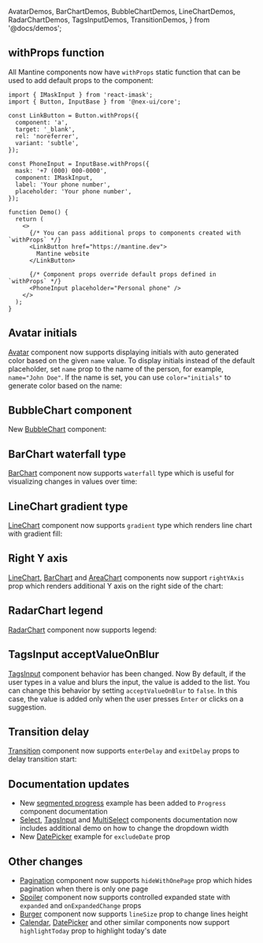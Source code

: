   AvatarDemos,
  BarChartDemos,
  BubbleChartDemos,
  LineChartDemos,
  RadarChartDemos,
  TagsInputDemos,
  TransitionDemos,
} from '@docs/demos';


## withProps function

All Mantine components now have `withProps` static function that can be used to
add default props to the component:

```tsx
import { IMaskInput } from 'react-imask';
import { Button, InputBase } from '@nex-ui/core';

const LinkButton = Button.withProps({
  component: 'a',
  target: '_blank',
  rel: 'noreferrer',
  variant: 'subtle',
});

const PhoneInput = InputBase.withProps({
  mask: '+7 (000) 000-0000',
  component: IMaskInput,
  label: 'Your phone number',
  placeholder: 'Your phone number',
});

function Demo() {
  return (
    <>
      {/* You can pass additional props to components created with `withProps` */}
      <LinkButton href="https://mantine.dev">
        Mantine website
      </LinkButton>

      {/* Component props override default props defined in `withProps` */}
      <PhoneInput placeholder="Personal phone" />
    </>
  );
}
```

## Avatar initials

[Avatar](/core/avatar) component now supports displaying initials with auto generated color based on the given `name` value.
To display initials instead of the default placeholder, set `name` prop
to the name of the person, for example, `name="John Doe"`. If the name
is set, you can use `color="initials"` to generate color based on the name:

<Demo data={AvatarDemos.initials} />

## BubbleChart component

New [BubbleChart](/charts/bubble-chart) component:

<Demo data={BubbleChartDemos.usage} />

## BarChart waterfall type

[BarChart](/charts/bar-chart) component now supports `waterfall` type
which is useful for visualizing changes in values over time:

<Demo data={BarChartDemos.waterfall} />

## LineChart gradient type

[LineChart](/charts/line-chart) component now supports `gradient` type
which renders line chart with gradient fill:

<Demo data={LineChartDemos.gradient} />

## Right Y axis

[LineChart](/charts/line-chart), [BarChart](/charts/bar-chart) and [AreaChart](/charts/area-chart) components
now support `rightYAxis` prop which renders additional Y axis on the right side of the chart:

<Demo data={LineChartDemos.rightYAxis} />

## RadarChart legend

[RadarChart](/charts/radar-chart) component now supports legend:

<Demo data={RadarChartDemos.legend} />

## TagsInput acceptValueOnBlur

[TagsInput](/core/tags-input) component behavior has been changed. Now By default,
if the user types in a value and blurs the input, the value is added to the list.
You can change this behavior by setting `acceptValueOnBlur` to `false`. In this case, the value is added
only when the user presses `Enter` or clicks on a suggestion.

<Demo data={TagsInputDemos.acceptValueOnBlur} />

## Transition delay

[Transition](/core/transition) component now supports `enterDelay` and `exitDelay` props to delay transition start:

<Demo data={TransitionDemos.delay} />

## Documentation updates

- New [segmented progress](/core/progress/#example-progress-with-segments) example has been added to `Progress` component documentation
- [Select](/core/select), [TagsInput](/core/tags-input) and [MultiSelect](/core/multi-select) components documentation now includes additional demo on how to change the dropdown width
- New [DatePicker](/dates/date-picker/#exclude-dates) example for `excludeDate` prop

## Other changes

- [Pagination](/core/pagination) component now supports `hideWithOnePage` prop which hides pagination when there is only one page
- [Spoiler](/core/spoiler) component now supports controlled expanded state with `expanded` and `onExpandedChange` props
- [Burger](/core/burger) component now supports `lineSize` prop to change lines height
- [Calendar](/dates/calendar), [DatePicker](/dates/date-picker) and other similar components now support `highlightToday` prop to highlight today's date

